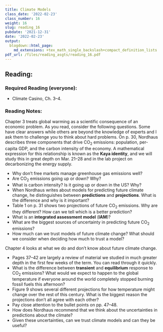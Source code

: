 ```yaml
---
title: Climate Models
class_date: '2022-02-23'
class_number: 16
weight: 16
slug: reading_16
pubdate: '2021-12-31'
date: '2022-02-23'
output:
  blogdown::html_page:
    md_extensions: +tex_math_single_backslash+compact_definition_lists
pdf_url: /files/reading_asgts/reading_16.pdf
---
```

## Reading:

### Required Reading (everyone):

* Climate Casino, Ch. 3--4.

### Reading Notes:

Chapter 3 treats global warming as a scientific consequence of an economic problem. As you read, consider the following questions. Some have clear answers
while others are beyond the knowledge of experts and I ask them to challenge you to think about hard problems.
On p. 30, Nordhaus describes three components that drive CO~2~ emissions: population, per-capita GDP, and the carbon intensity of the economy. A mathematical expression for this relationship is known as the **Kaya identity**, and we will study this in great depth on Mar. 21--28 and in the lab project on decarbonizing the energy supply.

* Why don't free markets manage greenhouse gas emissions well?
* Are CO~2~ emissions going up or down? Why?
* What is carbon intensity? Is it going up or down in the US? Why?
* When Nordhaus writes about models for predicting future climate change, he distinguishes between **predictions** and
    **projections**. What is the difference and why is it important?
* Table 1 on p. 31 shows two projections of future CO~2~ emissions. Why are they different? How can we tell which is a better prediction?
* What is an **integrated assessment model** (**IAM**)?
* What are the biggest sources of uncertainty in predicting future CO~2~ emissions?
* How much can we trust models of future climate change? What should we consider when deciding how much to trust a model?


Chapter 4 looks at what we do and don't know about future climate change.

* Pages 37--42 are largely a review of material we studied in much greater depth
in the first few weeks of the term. You can read through it quickly.
* What is the difference between **transient** and **equilibrium** response to CO~2~ emissions? What would we expect to happen
    to the global temperature if everyone around the world completely stopped burning fossil fuels this afternoon?
* Figure 9 shows several different projections for how temperature might change over the rest of this century. What is the biggest reason the
    projections don't all agree with each other?
* Pay close attention to the bullet points on pp. 47--48.
* How does Nordhaus recommend that we think about the uncertainties in predictions about the climate?
* Given these uncertainties, can we trust climate models and can they be useful?
